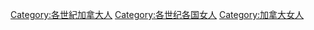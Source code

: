 
[[Category:各世紀加拿大人|Category:各世紀加拿大人]]
[[Category:各世纪各国女人|Category:各世纪各国女人]]
[[Category:加拿大女人|Category:加拿大女人]]